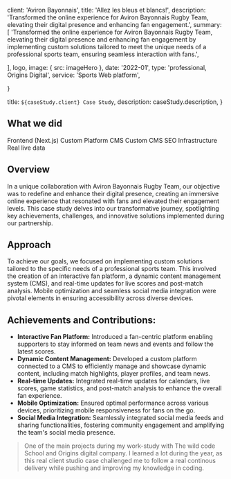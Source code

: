 
  client: 'Aviron Bayonnais',
  title: 'Allez les bleus et blancs!',
  description:
    'Transformed the online experience for Aviron Bayonnais Rugby Team, elevating their digital presence and enhancing fan engagement.',
   summary: [
    'Transformed the online experience for Aviron Bayonnais Rugby Team, elevating their digital presence and enhancing fan engagement by implementing custom solutions tailored to meet the unique needs of a professional sports team, ensuring seamless interaction with fans.',
   
    
  ],
  logo,
  image: { src: imageHero },
  date: '2022-01',
  type: 'professional, Origins Digital',
  service: 'Sports Web platform',

}

  title: `${caseStudy.client} Case Study`,
  description: caseStudy.description,
}


## What we did

<TagList>
  <TagListItem>Frontend (Next.js)</TagListItem>
  <TagListItem>Custom Platform CMS</TagListItem>
  <TagListItem>Custom CMS</TagListItem>
  <TagListItem>SEO</TagListItem>
  <TagListItem>Infrastructure</TagListItem>
  <TagListItem>Real live data</TagListItem>
</TagList>

## Overview

In a unique collaboration with Aviron Bayonnais Rugby Team, our objective was to redefine and enhance their digital presence, creating an immersive online experience that resonated with fans and elevated their engagement levels. This case study delves into our transformative journey, spotlighting key achievements, challenges, and innovative solutions implemented during our partnership.

## Approach
To achieve our goals, we focused on implementing custom solutions tailored to the specific needs of a professional sports team. This involved the creation of an interactive fan platform, a dynamic content management system (CMS), and real-time updates for live scores and post-match analysis. Mobile optimization and seamless social media integration were pivotal elements in ensuring accessibility across diverse devices.

## Achievements and Contributions:

- **Interactive Fan Platform:** Introduced a fan-centric platform enabling supporters to stay informed on team news and events and follow the latest scores.
- **Dynamic Content Management:** Developed a custom platform connected to a CMS to efficiently manage and showcase dynamic content, including match highlights, player profiles, and team news.
- **Real-time Updates:** Integrated real-time updates for calendars, live scores, game statistics, and post-match analysis to enhance the overall fan experience.
- **Mobile Optimization:** Ensured optimal performance across various devices, prioritizing mobile responsiveness for fans on the go.
- **Social Media Integration:** Seamlessly integrated social media feeds and sharing functionalities, fostering community engagement and amplifying the team's social media presence.





<Blockquote
  author={{ name: 'Victoria', role: 'Front-end developper' }}
  image={{ src: imageDebraFiscal }}
>
  One of the main projects during my work-study with The wild code School and Origins digital company. 
  I learned a lot during the year, as this real client studio case challenged me to follow a real continous delivery while pushing and improving my knowledge in coding.
</Blockquote>


